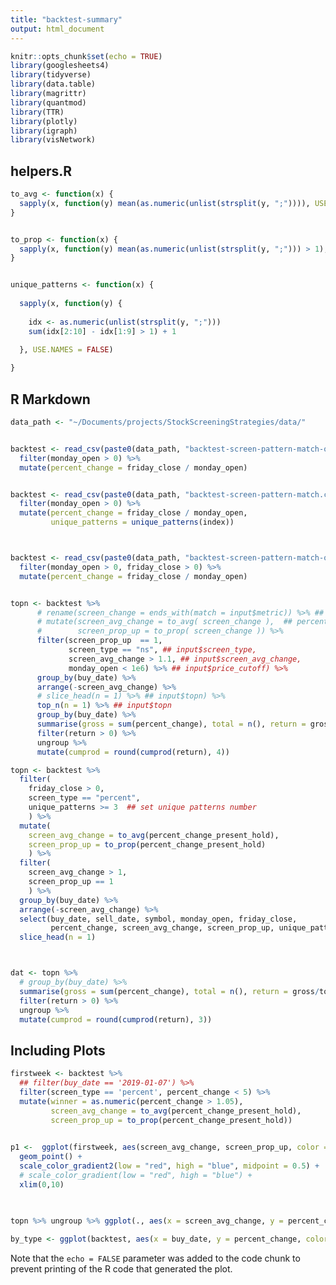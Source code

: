 ```yaml
---
title: "backtest-summary"
output: html_document
---
```


```r
knitr::opts_chunk$set(echo = TRUE)
library(googlesheets4)
library(tidyverse)
library(data.table)
library(magrittr)
library(quantmod)
library(TTR)
library(plotly)
library(igraph)
library(visNetwork)
```


## helpers.R

```r
to_avg <- function(x) {
  sapply(x, function(y) mean(as.numeric(unlist(strsplit(y, ";")))), USE.NAMES = FALSE)
}


to_prop <- function(x) {
  sapply(x, function(y) mean(as.numeric(unlist(strsplit(y, ";"))) > 1), USE.NAMES = FALSE)
}


unique_patterns <- function(x) {
  
  sapply(x, function(y) {
    
    idx <- as.numeric(unlist(strsplit(y, ";")))
    sum(idx[2:10] - idx[1:9] > 1) + 1
    
  }, USE.NAMES = FALSE)

}

```


## R Markdown

```r
data_path <- "~/Documents/projects/StockScreeningStrategies/data/"


backtest <- read_csv(paste0(data_path, "backtest-screen-pattern-match-old.csv")) %>%
  filter(monday_open > 0) %>%
  mutate(percent_change = friday_close / monday_open)


backtest <- read_csv(paste0(data_path, "backtest-screen-pattern-match.csv")) %>%
  filter(monday_open > 0) %>%
  mutate(percent_change = friday_close / monday_open,
         unique_patterns = unique_patterns(index))




```


```r
backtest <- read_csv(paste0(data_path, "backtest-screen-pattern-match-old.csv")) %>%
  filter(monday_open > 0, friday_close > 0) %>%
  mutate(percent_change = friday_close / monday_open)


topn <- backtest %>%
      # rename(screen_change = ends_with(match = input$metric)) %>% ## screen_change
      # mutate(screen_avg_change = to_avg( screen_change ),  ## percent_change_present_hold
      #        screen_prop_up = to_prop( screen_change )) %>%
      filter(screen_prop_up  == 1,
             screen_type == "ns", ## input$screen_type, 
             screen_avg_change > 1.1, ## input$screen_avg_change,
             monday_open < 1e6) %>% ## input$price_cutoff) %>%
      group_by(buy_date) %>% 
      arrange(-screen_avg_change) %>% 
      # slice_head(n = 1) %>% ## input$topn) %>%
      top_n(n = 1) %>% ## input$topn
      group_by(buy_date) %>% 
      summarise(gross = sum(percent_change), total = n(), return = gross/total) %>% 
      filter(return > 0) %>% 
      ungroup %>%
      mutate(cumprod = round(cumprod(return), 4))
```




```r

topn <- backtest %>% 
  filter(
    friday_close > 0,
    screen_type == "percent",
    unique_patterns >= 3  ## set unique patterns number
    ) %>%
  mutate(
    screen_avg_change = to_avg(percent_change_present_hold),
    screen_prop_up = to_prop(percent_change_present_hold)
    ) %>%
  filter(
    screen_avg_change > 1,
    screen_prop_up == 1
    ) %>%
  group_by(buy_date) %>% 
  arrange(-screen_avg_change) %>%
  select(buy_date, sell_date, symbol, monday_open, friday_close, 
         percent_change, screen_avg_change, screen_prop_up, unique_patterns) %>%
  slice_head(n = 1)



dat <- topn %>% 
  # group_by(buy_date) %>% 
  summarise(gross = sum(percent_change), total = n(), return = gross/total) %>% 
  filter(return > 0) %>% 
  ungroup %>%
  mutate(cumprod = round(cumprod(return), 3))

```

## Including Plots

```r
firstweek <- backtest %>% 
  ## filter(buy_date == '2019-01-07') %>%
  filter(screen_type == 'percent', percent_change < 5) %>%  
  mutate(winner = as.numeric(percent_change > 1.05),
         screen_avg_change = to_avg(percent_change_present_hold),
         screen_prop_up = to_prop(percent_change_present_hold))
 

p1 <-  ggplot(firstweek, aes(screen_avg_change, screen_prop_up, color = winner)) + 
  geom_point() +
  scale_color_gradient2(low = "red", high = "blue", midpoint = 0.5) + 
  # scale_color_gradient(low = "red", high = "blue") + 
  xlim(0,10)
  
  
```



```r

topn %>% ungroup %>% ggplot(., aes(x = screen_avg_change, y = percent_change)) + geom_point()

```


```r
by_type <- ggplot(backtest, aes(x = buy_date, y = percent_change, color = screen_type)) + geom_point()
```

Note that the `echo = FALSE` parameter was added to the code chunk to prevent printing of the R code that generated the plot.
